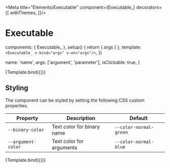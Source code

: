 

<Meta
  title="Elements/Executable"
  component={Executable_}
  decorators={[
    withThemes,
  ]}/>

# Executable

<Description of={Executable_}/>

  components: { Executable_ },
  setup() {
    return { args }
  },
  template: `
    <Executable_
      v-bind="args"
      v-on="args"/>
  `,
})

  name: 'name',
  args: ['argument', 'parameter'],
  isClickable: true,
}

<Canvas>
  <Story
    name="Default"
    args={defaultArgs}>
    {Template.bind({})}
  </Story>
</Canvas>

<ArgsTable story="Default"/>

## Styling

The component can be styled by setting the following CSS custom properties.

| Property           | Description                | Default                |
|--------------------|----------------------------|------------------------|
| `--binary-color`   | Text color for binary name | `--color-normal-green` |
| `--argument-color` | Text color for arguments   | `--color-normal-blue`  |


<Canvas>
  <Story
    name="With Style"
    args={{
      ...defaultArgs,
      style: {
        '--binary-color': 'var(--color-normal-cyan)',
        '--argument-color': 'var(--color-normal-magenta)',
      },
    }}>
    {Template.bind({})}
  </Story>
</Canvas>
